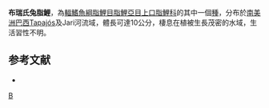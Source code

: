 {{Speciesbox 
| genus = Leporinus
| species = britskii
| authority = [[Feitosa|Feitosa]], [[Dos_Santos|Dos Santos]] & [[Birindelli|Birindelli]], 2011
| status = NE
| status_system = IUCN3.1
}}
'''布瑞氏兔脂鯉'''，為[[輻鰭魚綱|輻鰭魚綱]][[脂鯉目|脂鯉目]][[脂鯉亞目|脂鯉亞目]][[上口脂鯉科|上口脂鯉科]]的其中一個[[種|種]]，分布於[[南美洲|南美洲]][[巴西|巴西]]Tapajós及Jari河流域，體長可達10公分，棲息在植被生長茂密的水域，生活習性不明。

==参考文献==
{{refbegin}}
*{{FishBase_species|genus=Leporinus|species=britskii|year=2013|month=9}}
{{refend}}
{{Taxonbar}}

[[Category:兔脂鯉屬|B]]